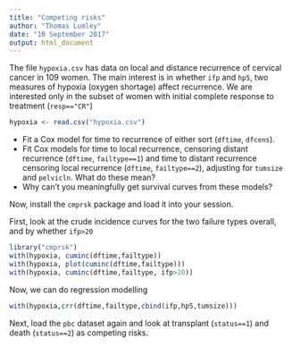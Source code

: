 ```yaml
---
title: "Competing risks"
author: "Thomas Lumley"
date: "10 September 2017"
output: html_document
---
```


The file `hypoxia.csv` has data on local and distance recurrence of cervical cancer in 109 women.  The main interest is in whether `ifp` and `hp5`, two measures of hypoxia (oxygen shortage) affect recurrence. We are interested only in the subset of women with initial complete response to treatment (`resp=="CR"`)

```r
hypoxia <- read.csv("hypoxia.csv")
```


- Fit a Cox model for time to recurrence of either sort (`dftime`, `dfcens`).
-  Fit Cox models for time to local recurrence, censoring distant recurrence (`dftime`, `failtype==1`) and time to distant recurrence censoring local recurrence (`dftime`, `failtype==2`), adjusting for `tumsize` and `pelvicln`. What do these mean?
- Why can't you meaningfully get survival curves from these models?

Now, install the `cmprsk` package and load it into your session.

First, look at the crude incidence curves for the two failure types overall, and by whether `ifp>20`
```r
library("cmprsk")
with(hypoxia, cuminc(dftime,failtype))
with(hypoxia, plot(cuminc(dftime,failtype)))
with(hypoxia, cuminc(dftime,failtype, ifp>20))
```

Now, we can do regression modelling
```r
with(hypoxia,crr(dftime,failtype,cbind(ifp,hp5,tumsize)))
```

Next, load the `pbc` dataset again and look at transplant (`status==1`) and death (`status==2`) as competing risks.